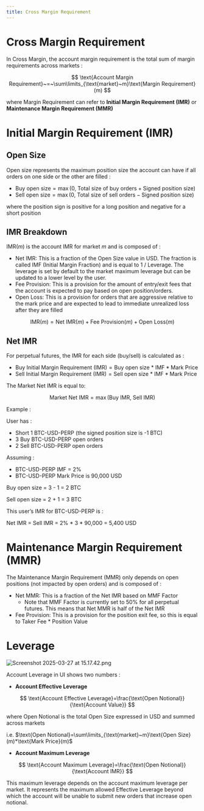 ```yaml
---
title: Cross Margin Requirement
---
```

# Cross Margin Requirement

In Cross Margin, the account margin requirement is the total sum of margin requirements across markets :

$$
\text{Account Margin Requirement}~=~\sum\limits_{\text{market}~m}\text{Margin Requirement}(m)
$$

where $\text{Margin Requirement}$ can refer to **Initial Margin Requirement (IMR)** or **Maintenance Margin Requirement (MMR)**

# Initial Margin Requirement (IMR)

## Open Size

Open size represents the maximum position size the account can have if all orders on one side or the other are filled :

- $\text{Buy open size} = \max(0,~\text{Total size of buy orders} + \text{Signed position size})$
- $\text{Sell open size} = \max(0,~\text{Total size of sell orders} - \text{Signed position size})$

where the position sign is positive for a long position and negative for a short position

## IMR Breakdown

$\text{IMR}(m)$ is the account IMR for market $m$ and is composed of :

- $\text{Net IMR}$: This is a fraction of the Open Size value in USD. The fraction is called IMF (Initial Margin Fraction) and is equal to 1 / Leverage. The leverage is set by default to the market maximum leverage but can be updated to a lower level by the user.
- $\text{Fee Provision}$: This is a provision for the amount of entry/exit fees that the account is expected to pay based on open position/orders.
- $\text{Open Loss}$: This is a provision for orders that are aggressive relative to the mark price and are expected to lead to immediate unrealized loss after they are filled

$$
\text{IMR}(m)=\text{Net IMR}(m)+\text{Fee Provision}(m)+\text{Open Loss}(m)
$$

## Net IMR

For perpetual futures, the IMR for each side (buy/sell) is calculated as :

- $\text{Buy Initial Margin Requirement (IMR)} = \text{Buy open size * IMF}*\text{Mark Price}$
- $\text{Sell Initial Margin Requirement (IMR)} = \text{Sell open size * IMF}*\text{Mark Price}$

The Market Net IMR is equal to:

$$
\text{Market Net IMR}=\max(\text{Buy IMR},~\text{Sell IMR})
$$

Example : 

User has :

- Short 1 BTC-USD-PERP (the signed position size is -1 BTC)
- 3 Buy BTC-USD-PERP open orders
- 2 Sell BTC-USD-PERP open orders

Assuming :

- BTC-USD-PERP IMF = 2%
- BTC-USD-PERP Mark Price is 90,000 USD

Buy open size = 3 - 1 = 2 BTC

Sell open size = 2 + 1 = 3 BTC

This user’s IMR for BTC-USD-PERP is :

Net IMR = Sell IMR = 2% * 3 * 90,000 = 5,400 USD

# Maintenance Margin Requirement (MMR)

The Maintenance Margin Requirement (MMR) only depends on open positions (not impacted by open orders) and is composed of :

- $\text{Net MMR}$: This is a fraction of the $\text{Net IMR}$ based on $\text{MMF Factor}$
    - Note that $\text{MMF Factor}$ is currently set to $50\%$ for all perpetual futures. This means that Net MMR is half of the Net IMR
- $\text{Fee Provision}$: This is a provision for the position exit fee, so this is equal to $\text{Taker Fee * Position Value}$

# Leverage

![Screenshot 2025-03-27 at 15.17.42.png](Cross%20Margin%20Requirement%201c332558084480dc8f53d6bb843279af/Screenshot_2025-03-27_at_15.17.42.png)

Account Leverage in UI shows two numbers :

- **Account Effective Leverage**

$$
\text{Account Effective Leverage}=\frac{\text{Open Notional}}{\text{Account Value}}
$$

where $\text{Open Notional}$ is the total Open Size expressed in USD and summed across markets

i.e.  $\text{Open Notional}=\sum\limits_{\text{market}~m}\text{Open Size}(m)*\text{Mark Price}(m)$

- **Account Maximum Leverage**

$$
\text{Account Maximum Leverage}=\frac{\text{Open Notional}}{\text{Account 
IMR}}
$$

This maximum leverage depends on the account maximum leverage per market. It represents the maximum allowed Effective Leverage beyond which the account will be unable to submit new orders that increase open notional.

